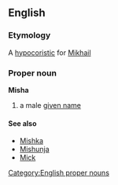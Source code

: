 ==English==
===Etymology===
A [[hypocoristic]] for [[Mikhail]]
===Proper noun===
[[Category:English proper nouns]]
'''Misha'''
# a male [[given name]]
====See also====
* [[Mishka]]
* [[Mishunja]]
* [[Mick]]